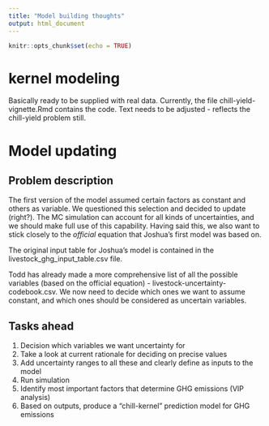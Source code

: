 ```yaml
---
title: "Model building thoughts"
output: html_document
---
```


```r
knitr::opts_chunk$set(echo = TRUE)
```

# kernel modeling

Basically ready to be supplied with real data. Currently, the file chill-yield-vignette.Rmd contains the code. Text needs to be adjusted - reflects the chill-yield problem still.

# Model updating

## Problem description

The first version of the model assumed certain factors as constant and others as variable. We questioned this selection and decided to update (right?). The MC simulation can account for all kinds of uncertainties, and we should make full use of this capability. Having said this, we also want to stick closely to the *official* equation that Joshua's first model was based on.

The original input table for Joshua's model is contained in the livestock_ghg_input_table.csv file.

Todd has already made a more comprehensive list of all the possible variables (based on the official equation) - livestock-uncertainty-codebook.csv. We now need to decide which ones we want to assume constant, and which ones should be considered as uncertain variables.


## Tasks ahead

1. Decision which variables we want uncertainty for
2. Take a look at current rationale for deciding on precise values
3. Add uncertainty ranges to all these and clearly define as inputs to the model
4. Run simulation
5. Identify most important factors that determine GHG emissions (VIP analysis)
6. Based on outputs, produce a "chill-kernel" prediction model for GHG emissions




